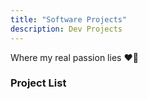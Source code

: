 ```yaml
---
title: "Software Projects"
description: Dev Projects
---
```



Where my real passion lies ❤️‍🔥

### Project List

<CardGrid>
    <ProjectCard
        title="VmKub"
        description="Worked with a bunch of awesome people to create a peer to peer harware sharing platform... inspired by BitTorrent"
        image="/my-blogs/src/assets/image.png"
        link="https://github.com/solo-daemon/vmkub"
    />
</CardGrid>